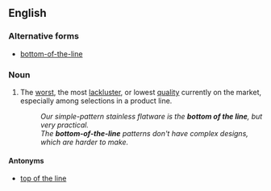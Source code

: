 ==English==

===Alternative forms===
* [[bottom-of-the-line]]

===Noun===
{{en-noun|head=[[bottom]] [[of]] [[the]] [[line]]|?}}

# {{context|idiomatic|often used attributively|lang=en}} The [[worst]], the most [[lackluster]], or lowest [[quality]] currently on the market, especially among selections in a product line.
#: ''Our simple-pattern stainless flatware is the '''bottom of the line''', but very practical.''
#: ''The '''bottom-of-the-line''' patterns don't have complex designs, which are harder to make.''

====Antonyms====
* [[top of the line]]